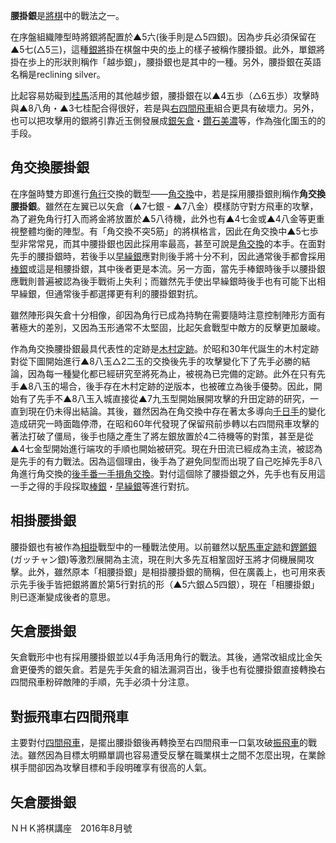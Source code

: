 {{no footnotes|time=2016-09-01T07:59:49+00:00}}
{{Shogi diagram|tright|△角|=
|lg|  |  |  |  |  |kg|ng|lg|=
|  |rg|  |  |gg|  |gg|  |  |=
|  |  |ng|  |pg|  |sg|pg|  |=
|pg|  |pg|pg|sg|pg|pg|  |pg|=
|  |pg|  |  |  |  |  |ps|  |=
|ps|  |ps|ps|ss|ps|ps|  |ps|=
|  |ps|ss|  |ps|  |ns|  |  |=
|  |  |gs|  |gs|  |  |rs|  |=
|ls|ns|ks|  |  |  |  |  |ls|=
|▲角<br />角交換同型腰掛銀。以下若是突出▲4五歩則為升田定跡}}

'''腰掛銀'''是[[將棋|將棋]]中的戰法之一。

在序盤組織陣型時將銀將配置於▲5六(後手則是△5四銀)。因為步兵必須保留在▲5七(△5三)，這種[[銀將|銀將]]掛在棋盤中央的[[歩兵_(将棋)|歩]]上的樣子被稱作腰掛銀。此外，單銀將掛在歩上的形狀則稱作「越歩銀」，腰掛銀也是其中的一種。另外，腰掛銀在英語名稱是reclining silver。

比起容易妨礙到[[桂馬|桂馬]]活用的其他越步銀，腰掛銀在以▲4五歩（△6五歩）攻擊時與▲8八角・▲3七桂配合得很好，若是與[[右四間飛車|右四間飛車]]組合更具有破壞力。另外，也可以把攻擊用的銀將引靠近玉側發展成[[矢倉|銀矢倉]]・[[美濃圍|鑽石美濃]]等，作為強化圍玉的的手段。

== 角交換腰掛銀 ==
在序盤時雙方即進行[[角行|角行]]交換的戰型——[[角交換|角交換]]中，若是採用腰掛銀則稱作'''角交換腰掛銀'''。雖然在左翼已以矢倉（▲7七銀 - ▲7八金）模樣防守對方飛車的攻擊，為了避免角行打入而將金將放置於▲5八待機，此外也有▲4七金或▲4八金等更重視整體均衡的陣型。有「角交換不突5筋」的將棋格言，因此在角交換中▲5七歩型非常常見，而其中腰掛銀也因此採用率最高，甚至可說是[[角交換|角交換]]的本手。在面對先手的腰掛銀時，若後手以[[早繰銀|早繰銀]]應對則後手將十分不利，因此通常後手都會採用[[棒銀|棒銀]]或這是相腰掛銀，其中後者更是本流。另一方面，當先手棒銀時後手以腰掛銀應戰則普遍被認為後手戰術上失利；而雖然先手使出早繰銀時後手也有可能下出相早繰銀，但通常後手都選擇更有利的腰掛銀對抗。

雖然陣形與矢倉十分相像，卻因為角行已成為持駒在需要隨時注意控制陣形方面有著極大的差別，又因為玉形通常不太堅固，比起矢倉戰型中敵方的反擊更加嚴峻。

作為角交換腰掛銀最具代表性的定跡是[[木村定跡|木村定跡]]。於昭和30年代誕生的木村定跡對從下圖開始進行▲8八玉△2二玉的交換後先手的攻擊變化下了先手必勝的結論，因為每一種變化都已經研究至將死為止，被視為已完備的定跡。此外在只有先手▲8八玉的場合，後手存在木村定跡的逆版本，也被確立為後手優勢。因此，開始有了先手不▲8八玉入城直接從▲7九玉型開始展開攻擊的升田定跡的研究，一直到現在仍未得出結論。其後，雖然因為在角交換中存在著太多導向[[千日手|千日手]]的變化造成研究一時面臨停滯，在昭和60年代發現了保留飛前歩轉以右四間飛車攻擊的著法打破了僵局，後手也隨之產生了將左銀放置於4二待機等的對策，甚至是從▲4七金型開始進行端攻的手順也開始被研究。現在升田流已經成為主流，被認為是先手的有力戰法。因為這個理由，後手為了避免同型而出現了自己吃掉先手8八角進行角交換的[[後手番一手損角交換|後手番一手損角交換]]。對付這個除了腰掛銀之外，先手也有反用這一手之得的手段採取[[棒銀|棒銀]]・[[早繰銀|早繰銀]]等進行對抗。
{{clear}}
== 相掛腰掛銀 ==
{{Shogi diagram|tright|△歩|=
|lg|  |  |  |  |  |sg|ng|lg|=
|  |rg|  |  |kg|  |gg|bg|  |=
|  |  |ng|gg|pg|pg|  |pg|  |=
|pg|  |pg|  |sg|  |pg|  |pg|=
|  |  |  |pg|  |ps|  |  |  |=
|ps|  |ps||ss|  |ps|　　|ps|=
|  |ps|  |ps|ps|gs|ns|  |  |=
|  |bs|gs|  |ks|  |  |rs|  |=
|ls|ns|ss|  |  |  |  |  |ls|=
|▲歩<br />
先後同型相掛腰掛銀。
（以下若是▲2六飛則為駅馬車定跡的開始局面）}}
腰掛銀也有被作為[[相掛|相掛]]戰型中的一種戰法使用。以前雖然以[[駅馬車定跡|駅馬車定跡]]和[[鏗鏘銀|鏗鏘銀]](ガッチャン銀)等激烈展開為主流，現在則大多先互相鞏固好玉將才伺機展開攻擊。此外，雖然原本「相腰掛銀」是相掛腰掛銀的簡稱，但在廣義上，也可用來表示先手後手皆把銀將置於第5行對抗的形（▲5六銀△5四銀），現在「相腰掛銀」則已逐漸變成後者的意思。
{{clear}}
== 矢倉腰掛銀 ==
矢倉戰形中也有採用腰掛銀並以4手角活用角行的戰法。其後，通常改組成比金矢倉更優秀的銀矢倉。若是先手矢倉的組法漏洞百出，後手也有從腰掛銀直接轉換右四間飛車粉碎敵陣的手順，先手必須十分注意。

== 對振飛車右四間飛車 ==
主要對付[[四間飛車|四間飛車]]，是擺出腰掛銀後再轉換至右四間飛車一口氣攻破[[振飛車|振飛車]]的戰法。雖然因為目標太明顯單調也容易遭受反擊在職業棋士之間不怎麼出現，在業餘棋手間卻因為攻擊目標和手段明確享有很高的人氣。

== 矢倉腰掛銀 ==
ＮＨＫ將棋講座　2016年8月號